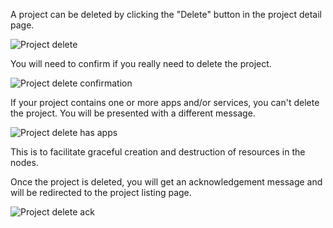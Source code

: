 A project can be deleted by clicking the "Delete" button in the project detail page.

![Project delete](/images/proj-delete.png)

You will need to confirm if you really need to delete the project.

![Project delete confirmation](/images/proj-delete-conf.png)

If your project contains one or more apps and/or services, you can't delete the project. You will be presented with a different message.

![Project delete has apps](/images/proj-has-apps.png)

<Note>
This is to facilitate graceful creation and destruction of resources in the nodes.
</Note>

 Once the project is deleted, you will get an acknowledgement message and will be redirected to the project listing page.

 ![Project delete ack](/images/proj-delete-ack.png)
